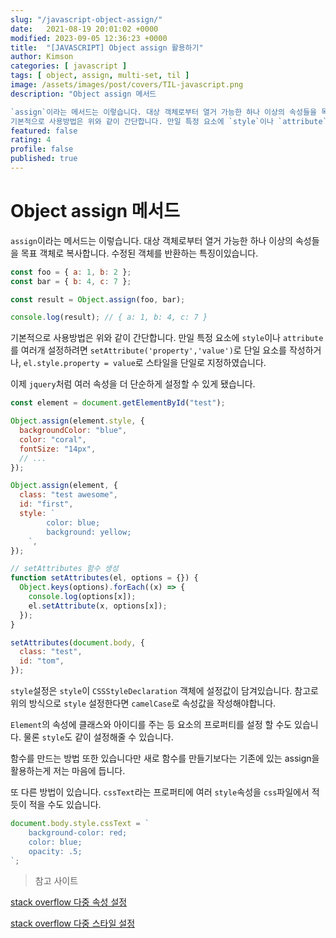```yaml
---
slug: "/javascript-object-assign/"
date:   2021-08-19 20:01:02 +0000
modified: 2023-09-05 12:36:23 +0000
title:  "[JAVASCRIPT] Object assign 활용하기"
author: Kimson
categories: [ javascript ]
tags: [ object, assign, multi-set, til ]
image: /assets/images/post/covers/TIL-javascript.png
description: "Object assign 메서드

`assign`이라는 메서드는 이렇습니다. 대상 객체로부터 열거 가능한 하나 이상의 속성들을 목표 객체로 복사합니다. 수정된 객체를 반환하는 특징이있습니다.
기본적으로 사용방법은 위와 같이 간단합니다. 만일 특정 요소에 `style`이나 `attribute`를 여러개 설정하려면 `setAttribute('property','value')`로 단일 요소를 작성하거나, `el.style.property = value`로 스타일을 단일로 지정하였습니다."
featured: false
rating: 4
profile: false
published: true
---
```


# Object assign 메서드

`assign`이라는 메서드는 이렇습니다. 대상 객체로부터 열거 가능한 하나 이상의 속성들을 목표 객체로 복사합니다. 수정된 객체를 반환하는 특징이있습니다.

```javascript
const foo = { a: 1, b: 2 };
const bar = { b: 4, c: 7 };

const result = Object.assign(foo, bar);

console.log(result); // { a: 1, b: 4, c: 7 }
```

기본적으로 사용방법은 위와 같이 간단합니다. 만일 특정 요소에 `style`이나 `attribute`를 여러개 설정하려면 `setAttribute('property','value')`로 단일 요소를 작성하거나, `el.style.property = value`로 스타일을 단일로 지정하였습니다.

이제 `jquery`처럼 여러 속성을 더 단순하게 설정할 수 있게 됐습니다.

```javascript
const element = document.getElementById("test");

Object.assign(element.style, {
  backgroundColor: "blue",
  color: "coral",
  fontSize: "14px",
  // ...
});

Object.assign(element, {
  class: "test awesome",
  id: "first",
  style: `
        color: blue;
        background: yellow;
    `,
});

// setAttributes 함수 생성
function setAttributes(el, options = {}) {
  Object.keys(options).forEach((x) => {
    console.log(options[x]);
    el.setAttribute(x, options[x]);
  });
}

setAttributes(document.body, {
  class: "test",
  id: "tom",
});
```

`style`설정은 `style`이 `CSSStyleDeclaration` 객체에 설정값이 담겨있습니다. 참고로 위의 방식으로 `style` 설정한다면 `camelCase`로 속성값을 작성해야합니다.

`Element`의 속성에 클래스와 아이디를 주는 등 요소의 프로퍼티를 설정 할 수도 있습니다. 물론 `style`도 같이 설정해줄 수 있습니다.

함수를 만드는 방법 또한 있습니다만 새로 함수를 만들기보다는 기존에 있는 assign을 활용하는게 저는 마음에 듭니다.

또 다른 방법이 있습니다. `cssText`라는 프로퍼티에 여러 `style`속성을 `css`파일에서 적듯이 적을 수도 있습니다.

```javascript
document.body.style.cssText = `
    background-color: red;
    color: blue;
    opacity: .5;
`;
```

> 참고 사이트

[stack overflow 다중 속성 설정](https://stackoverflow.com/questions/12274748/setting-multiple-attributes-for-an-element-at-once-with-javascript)

[stack overflow 다중 스타일 설정](https://stackoverflow.com/questions/3968593/how-can-i-set-multiple-css-styles-in-javascript)

